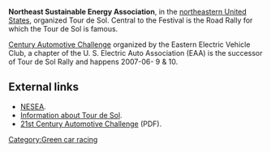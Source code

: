'''Northeast Sustainable Energy Association''', in the [[northeastern United States]], organized Tour de Sol. Central to the Festival is the Road Rally for which the Tour de Sol is famous. 

[[Century Automotive Challenge]] organized by the Eastern Electric Vehicle Club,
a chapter of the U. S. Electric Auto Association (EAA) is the successor of Tour de Sol Rally and happens 2007-06- 9 & 10.

== External links ==
*[http://www.nesea.org NESEA].
*[http://www.nesea.org/transportation/tour/ Information about Tour de Sol].
*[http://www.eevc.info/2stcentautocomp.pdf 21st Century Automotive Challenge] (PDF).

{{Stub}}

[[Category:Green car racing]]